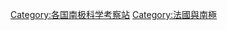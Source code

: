 {{Catnav|頁面分類|各大洲建築物|南極洲建築物|南极科学考察站|各国南极科学考察站}}
{{Catnav|頁面分類|科学建筑物|南极科学考察站|各国南极科学考察站}}

[[Category:各国南极科学考察站|Category:各国南极科学考察站]]
[[Category:法國與南極|Category:法國與南極]]